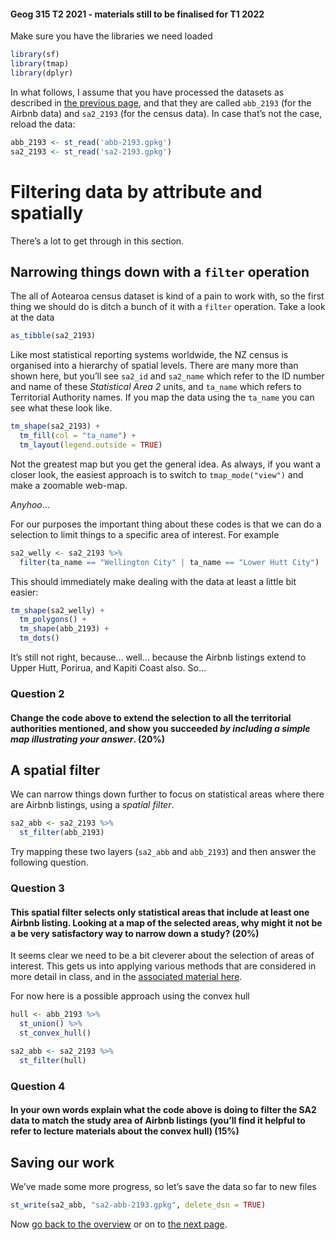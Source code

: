 #### Geog 315 T2 2021 - materials still to be finalised for T1 2022
Make sure you have the libraries we need loaded

```r
library(sf)
library(tmap)
library(dplyr)
```

In what follows, I assume that you have processed the datasets as described in [the previous page](spatial-data-manipulation-02-map-projections.md), and that they are called `abb_2193` (for the Airbnb data) and `sa2_2193` (for the census data). In case that's not the case, reload the data:

```r
abb_2193 <- st_read('abb-2193.gpkg')
sa2_2193 <- st_read('sa2-2193.gpkg')
```

# Filtering data by attribute and spatially
There's a lot to get through in this section.

## Narrowing things down with a `filter` operation
The all of Aotearoa census dataset is kind of a pain to work with, so the first thing we should do is ditch a bunch of it with a `filter` operation. Take a look at the data

```r
as_tibble(sa2_2193)
```

Like most statistical reporting systems worldwide, the NZ census is organised into a hierarchy of spatial levels. There are many more than shown here, but you'll see `sa2_id` and `sa2_name` which refer to the ID number and name of these _Statistical Area 2_ units, and `ta_name` which refers to Territorial Authority names. If you map the data using the `ta_name` you can see what these look like.

```r
tm_shape(sa2_2193) +
  tm_fill(col = "ta_name") +
  tm_layout(legend.outside = TRUE)
```

Not the greatest map but you get the general idea. As always, if you want a closer look, the easiest approach is to switch to `tmap_mode("view")` and make a zoomable web-map.

*Anyhoo*...

For our purposes the important thing about these codes is that we can do a selection to limit things to a specific area of interest. For example

```r
sa2_welly <- sa2_2193 %>%
  filter(ta_name == "Wellington City" | ta_name == "Lower Hutt City")
```

This should immediately make dealing with the data at least a little bit easier:

```r
tm_shape(sa2_welly) +
  tm_polygons() +
  tm_shape(abb_2193) +
  tm_dots()
```

It's still not right, because... well... because the Airbnb listings extend to Upper Hutt, Porirua, and Kapiti Coast also. So...

### **Question 2**
#### Change the code above to extend the selection to all the territorial authorities mentioned, and show you succeeded *by including a simple map illustrating your answer*. (20%)

## A spatial filter
We can narrow things down further to focus on statistical areas where there are Airbnb listings, using a *spatial filter*.

```r
sa2_abb <- sa2_2193 %>%
  st_filter(abb_2193)
```

Try mapping these two layers (`sa2_abb` and `abb_2193`) and then answer the following question.

### **Question 3**
#### This spatial filter selects only statistical areas that include at least one Airbnb listing. Looking at a map of the selected areas, why might it not be a be very satisfactory way to narrow down a study? (20%)

It seems clear we need to be a bit cleverer about the selection of areas of interest. This gets us into applying various methods that are considered in more detail in class, and in the [associated material here](https://github.com/DOSull/Geog315/blob/master/labs/week-04/spatial-data-manipulation-03B-spatial-relations.md).

For now here is a possible approach using the convex hull

```r
hull <- abb_2193 %>%
  st_union() %>%
  st_convex_hull()

sa2_abb <- sa2_2193 %>%
  st_filter(hull)
```

### **Question 4**
#### In your own words explain what the code above is doing to filter the SA2 data to match the study area of Airbnb listings (you'll find it helpful to refer to lecture materials about the convex hull) (15%)

## Saving our work
We've made some more progress, so let's save the data so far to new files

```r
st_write(sa2_abb, "sa2-abb-2193.gpkg", delete_dsn = TRUE)
```

Now [go back to the overview](README.md) or on to [the next page](spatial-data-manipulation-04-counting-points-in-polygons.md).
